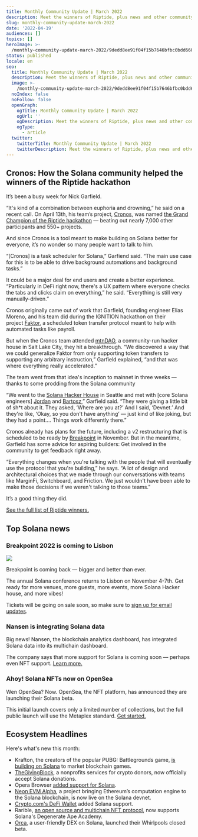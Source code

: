 ```yaml
---
title: Monthly Community Update | March 2022
description: Meet the winners of Riptide, plus news and other community headlines.
slug: monthly-community-update-march-2022
date: '2022-04-19'
audiences: []
topics: []
heroImage: >-
  /monthly-community-update-march-2022/9dedd8ee91f04f15b7646bfbc0bdd660.png
status: published
locale: en
seo:
  title: Monthly Community Update | March 2022
  description: Meet the winners of Riptide, plus news and other community headlines.
  image: >-
    /monthly-community-update-march-2022/9dedd8ee91f04f15b7646bfbc0bdd660.png
  noIndex: false
  noFollow: false
  openGraph:
    ogTitle: Monthly Community Update | March 2022
    ogUrl: ''
    ogDescription: Meet the winners of Riptide, plus news and other community headlines.
    ogType:
      - article
  twitter:
    twitterTitle: Monthly Community Update | March 2022
    twitterDescription: Meet the winners of Riptide, plus news and other community headlines.
---
```


## **Cronos: How the Solana community helped the winners of the Riptide hackathon**

It’s been a busy week for Nick Garfield.

“It's kind of a combination between euphoria and drowning,” he said on a recent call. On April 13th, his team’s project, [Cronos](https://solana.com/riptide/voting/cronos?ref=solana.ghost.io), was named [the Grand Champion of the Riptide hackathon](https://solana.com/news/riptide-hackathon-winners-solana?ref=solana.ghost.io) — beating out nearly 7,000 other participants and 550+ projects.

And since Cronos is a tool meant to make building on Solana better for everyone, it’s no wonder so many people want to talk to him.

“\[Cronos\] is a task scheduler for Solana,” Garfiend said. “The main use case for this is to be able to drive background automations and background tasks.”

It could be a major deal for end users and create a better experience. “Particularly in DeFi right now, there's a UX pattern where everyone checks the tabs and clicks claim on everything,” he said. “Everything is still very manually-driven.”

Cronos originally came out of work that Garfield, founding engineer Elias Moreno, and his team did during the IGNITION hackathon on their project [Faktor](https://devpost.com/software/faktor?ref=solana.ghost.io), a scheduled token transfer protocol meant to help with automated tasks like payroll.

But when the Cronos team attended [mtnDAO](https://mtndao.io/?ref=solana.ghost.io), a community-run hacker house in Salt Lake City, they hit a breakthrough. “We discovered a way that we could generalize Faktor from only supporting token transfers to supporting any arbitrary instruction,” Garfield explained, “and that was where everything really accelerated.”

The team went from that idea's inception to mainnet in three weeks — thanks to some prodding from the Solana community

“We went to the [Solana Hacker House](https://solana.com/events?ref=solana.ghost.io) in Seattle and met with \[core Solana engineers\] [Jordan](https://twitter.com/redacted_j?ref=solana.ghost.io) and [Bartosz](https://twitter.com/baalazamon?ref=solana.ghost.io),” Garfield said. “They were giving a little bit of sh\*t about it. They asked, ‘Where are you at?’ And I said, ‘Devnet.’ And they're like, ‘Okay, so you don't have anything’ — just kind of like joking, but they had a point…. Things work differently there.”

Cronos already has plans for the future, including a v2 restructuring that is scheduled to be ready by [Breakpoint](https://solana.com/breakpoint?ref=solana.ghost.io) in November. But in the meantime, Garfield has some advice for aspiring builders: Get involved in the community to get feedback right away.

“Everything changes when you're talking with the people that will eventually use the protocol that you're building,” he says. “A lot of design and architectural choices that we made through our conversations with teams like MarginFi, Switchboard, and Friction. We just wouldn't have been able to make those decisions if we weren't talking to those teams.”

It’s a good thing they did.

[See the full list of Riptide winners.](https://solana.com/news/riptide-hackathon-winners-solana?ref=solana.ghost.io)

## **Top Solana news**

### **Breakpoint 2022 is coming to Lisbon**

![](/monthly-community-update-march-2022/image-1.jpg)

Breakpoint is coming back — bigger and better than ever.

The annual Solana conference returns to Lisbon on November 4-7th. Get ready for more venues, more guests, more events, more Solana Hacker house, and more vibes!

Tickets will be going on sale soon, so make sure to [sign up for email updates](https://solana.com/breakpoint?ref=solana.ghost.io).

### **Nansen is integrating Solana data**

Big news! Nansen, the blockchain analytics dashboard, has integrated Solana data into its multichain dashboard.

The company says that more support for Solana is coming soon — perhaps even NFT support. [Learn more.](https://www.nansen.ai/research/solana-scalability-through-speed?ref=solana.ghost.io)

### **Ahoy! Solana NFTs now on OpenSea**

Wen OpenSea? Now. OpenSea, the NFT platform, has announced they are launching their Solana beta.

This initial launch covers only a limited number of collections, but the full public launch will use the Metaplex standard. [Get started.](https://opensea.io/explore-solana?ref=solana.ghost.io)

## **Ecosystem Headlines**

Here's what's new this month:

-   Krafton, the creators of the popular PUBG: Battlegrounds game, [is building on Solana](https://twitter.com/solanalabs/status/1506621552120504320?ref=solana.ghost.io) to market blockchain games.
-   [TheGivingBlock](https://twitter.com/TheGivingBlock/status/1507043176389148672?ref=solana.ghost.io), a nonprofits services for crypto donors, now officially accept Solana donations.
-   Opera Browser [added support for Solana](https://twitter.com/Opera_Crypto/status/1509089854294011907?ref=solana.ghost.io).
-   [Neon EVM Alpha](https://twitter.com/neonlabsorg/status/1511373120057212928?ref=solana.ghost.io), a project bringing Ethereum’s computation engine to the Solana blockchain, is now live on the Solana devnet.
-   [Crypto.com's DeFi Wallet](https://twitter.com/cryptocom/status/1514169630574940163?ref=solana.ghost.io) added Solana support.
-   Rarible, [an open source and multichain NFT protocol](https://twitter.com/rarible/status/1514589329938599936?ref=solana.ghost.io), now supports Solana's Degenerate Ape Academy.
-   [Orca](https://twitter.com/orca_so/status/1506785925929517065?ref=solana.ghost.io), a user-friendly DEX on Solana, launched their Whirlpools closed beta.
